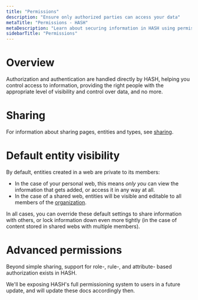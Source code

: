 ```yaml
---
title: "Permissions"
description: "Ensure only authorized parties can access your data"
metaTitle: "Permissions - HASH"
metaDescription: "Learn about securing information in HASH using permissions, and ensure that only those with authorization can access your data"
sidebarTitle: "Permissions"
---
```


# Overview

Authorization and authentication are handled directly by HASH, helping you control access to information, providing the right people with the appropriate level of visibility and control over data, and no more.

# Sharing

For information about sharing pages, entities and types, see [sharing](/guide/sharing).

# Default entity visibility

By default, entities created in a web are private to its members:

- In the case of your personal web, this means _only you_ can view the information that gets added, or access it in any way at all.
- In the case of a shared web, entities will be visible and editable to all members of the [organization](/guide/webs/orgs).

In all cases, you can override these default settings to share information with others, or lock information down even more tightly (in the case of content stored in shared webs with multiple members).

# Advanced permissions

Beyond simple sharing, support for role-, rule-, and attribute- based authorization exists in HASH.

<Callout style="information" type="coming-soon">
  We'll be exposing HASH's full permissioning system to users in a future update, and will
  update these docs accordingly then.
</Callout>